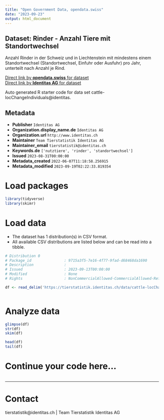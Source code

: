 ```yaml
---
title: "Open Government Data, opendata.swiss"
date: "2023-09-23"
output: html_document
---
```


## Dataset: Rinder - Anzahl Tiere mit Standortwechsel

Anzahl Rinder in der Schweiz und in Liechtenstein mit mindestens einem Standortwechsel (Standortwechsel, Einfuhr oder Ausfuhr) pro Jahr, unterteilt nach Anzahl je Rind.

[Direct link by **opendata.swiss** for dataset](https://opendata.swiss/de/dataset/rinder-anzahl-tiere-mit-standortwechsel)<br>
[Direct link by **Identitas AG** for dataset](https://tierstatistik.identitas.ch/)

Auto generated R starter code for data set cattle-locChangeIndividuals@identitas.

## Metadata

- **Publisher** `Identitas AG`
- **Organization.display_name.de** `Identitas AG`
- **Organization.url** `http://www.identitas.ch`
- **Maintainer** `Team Tierstatistik Identitas AG`
- **Maintainer_email** `tierstatistik@identitas.ch`
- **Keywords.de** `['nutztiere', 'rinder', 'standortwechsel']`
- **Issued** `2023-08-31T00:00:00`
- **Metadata_created** `2022-06-07T11:18:58.256915`
- **Metadata_modified** `2023-09-19T02:22:33.819354`


# Load packages

```r

library(tidyverse)
library(skimr)

```

# Load data

-   The dataset has 1 distribution(s) in CSV format.
-   All available CSV distributions are listed below and can be read into a tibble.

```r

# Distribution 0
# Package_id               : 9715a3f5-7e16-4f77-9fad-d68468da1690
# Description              : 
# Issued                   : 2023-09-13T00:00:00
# Modified                 : None
# Rights                   : NonCommercialAllowed-CommercialAllowed-ReferenceRequired

df <- read_delim('https://tierstatistik.identitas.ch/data/cattle-locChangeIndividuals.csv')



```

# Analyze data

```r

glimpse(df)
str(df)
skim(df)

head(df)
tail(df)

```

# Continue your code here...

```r

```

------------------------------------------------------------------------

# Contact

tierstatistik@identitas.ch | Team Tierstatistik Identitas AG
